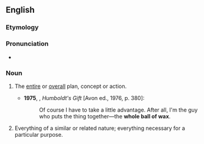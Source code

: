 ==English==

===Etymology===
{{rfe|en}}

===Pronunciation===
* {{audio|en|En-au-whole ball of wax.ogg|Audio (AU)}}

===Noun===
{{en-noun|head=[[whole]] [[ball]] of [[wax]]|?}}

# {{lb|en|idiomatic|slang}} The [[entire]] or [[overall]] plan, concept or action.
#: {{ux|en|The '''whole ball of wax''' will be viewed in 5 minutes.}}
#: {{ux|en|In my opinion the '''whole ball of wax''' depends on what she'll say.}}
#*'''1975''', {{w|Saul Bellow}}, ''Humboldt's Gift'' [Avon ed., 1976, p. 380]:
#*: Of course I have to take a little advantage. After all, I'm the guy who puts the thing together—the '''whole ball of wax'''.
# {{lb|en|idiomatic|slang}} Everything of a similar or related nature; everything necessary for a particular purpose.
#: {{syn|en|Thesaurus:everything}}
#: {{ux|en|We've got pots, pans, the food and cooking utensils—'''the whole ball of wax'''.}}